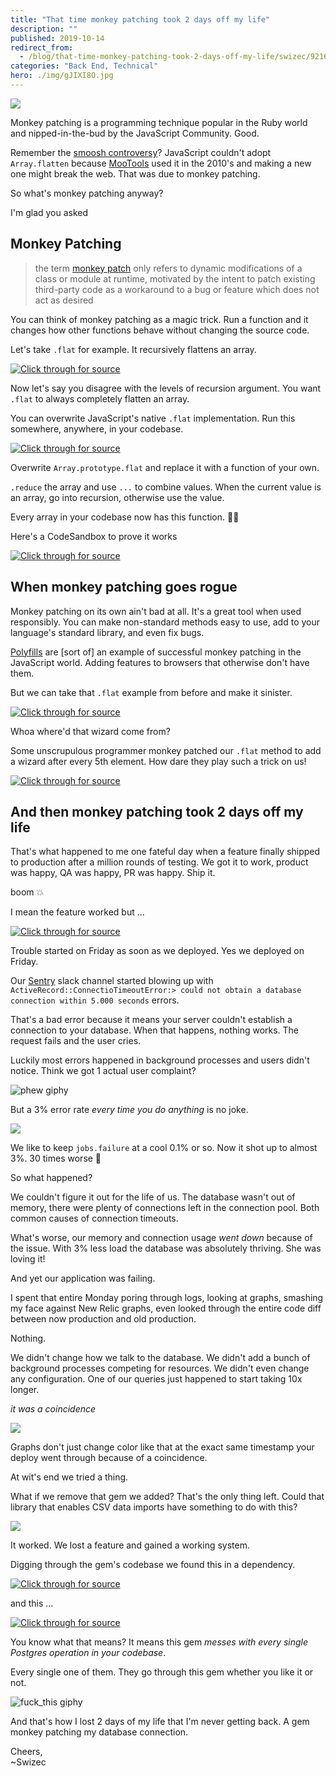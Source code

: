 ```yaml
---
title: "That time monkey patching took 2 days off my life"
description: ""
published: 2019-10-14
redirect_from:
  - /blog/that-time-monkey-patching-took-2-days-off-my-life/swizec/9216
categories: "Back End, Technical"
hero: ./img/gJIXI8O.jpg
---
```


![](./img/gJIXI8O.jpg)

Monkey patching is a programming technique popular in the Ruby world and nipped-in-the-bud by the JavaScript Community. Good.

Remember the [smoosh controversy](https://developers.google.com/web/updates/2018/03/smooshgate)? JavaScript couldn't adopt `Array.flatten` because [MooTools](https://en.wikipedia.org/wiki/MooTools) used it in the 2010's and making a new one might break the web. That was due to monkey patching.

So what's monkey patching anyway?

I'm glad you asked

## Monkey Patching

> the term [monkey patch](https://en.wikipedia.org/wiki/Monkey_patch) only refers to dynamic modifications of a class or module at runtime, motivated by the intent to patch existing third-party code as a workaround to a bug or feature which does not act as desired

You can think of monkey patching as a magic trick. Run a function and it changes how other functions behave without changing the source code.

Let's take `.flat` for example. It recursively flattens an array.

[![Click through for source](./img/techletter.app-screenshot-1571068942459.png)](<https://carbon.now.sh/?bg=rgba(255,255,255,1)&t=seti&l=javascript&ds=true&wc=true&wa=true&pv=48px&ph=32px&ln=false&code=%3E%20%5B1%2C%20%5B2%2C%203%2C%20%5B4%2C%205%5D%5D%5D.flat()%0A%2F%2F%20(4)%C2%A0%5B1%2C%202%2C%203%2C%20Array(2)%5D%0A%0A%3E%20%5B1%2C%20%5B2%2C%203%2C%20%5B4%2C%205%5D%5D%5D.flat(2)%0A%2F%2F%20(5)%C2%A0%5B1%2C%202%2C%203%2C%204%2C%205%5D>)

Now let's say you disagree with the levels of recursion argument. You want `.flat` to always completely flatten an array.

You can overwrite JavaScript's native `.flat` implementation. Run this somewhere, anywhere, in your codebase.

[![Click through for source](./img/techletter.app-screenshot-1571068942189.png)](<https://carbon.now.sh/?bg=rgba(255,255,255,1)&t=seti&l=javascript&ds=true&wc=true&wa=true&pv=48px&ph=32px&ln=false&code=Array.prototype.flat%20%3D%20function()%20%7B%0A%20%20return%20this.reduce((arr%2C%20cur)%20%3D%3E%20%7B%0A%20%20%20%20if%20(Array.isArray(cur))%20%7B%0A%20%20%20%20%20%20return%20%5B...arr%2C%20...cur.flat()%5D%3B%0A%20%20%20%20%7D%20else%20%7B%0A%20%20%20%20%20%20return%20%5B...arr%2C%20cur%5D%3B%0A%20%20%20%20%7D%0A%20%20%7D%2C%20%5B%5D)%3B%0A%7D%3B>)

Overwrite `Array.prototype.flat` and replace it with a function of your own.

`.reduce` the array and use `...` to combine values. When the current value is an array, go into recursion, otherwise use the value.

Every array in your codebase now has this function. 🧙‍♂️

Here's a CodeSandbox to prove it works

[![Click through for source](./img/techletter.app-screenshot-1571068952841.png)](https://codesandbox.io/s/js-monkey-patch-jpwru)

## When monkey patching goes rogue

Monkey patching on its own ain't bad at all. It's a great tool when used responsibly. You can make non-standard methods easy to use, add to your language's standard library, and even fix bugs.

[Polyfills](<https://en.wikipedia.org/wiki/Polyfill_(programming)>) are \[sort of] an example of successful monkey patching in the JavaScript world. Adding features to browsers that otherwise don't have them.

But we can take that `.flat` example from before and make it sinister.

[![Click through for source](./img/techletter.app-screenshot-1571068942441.png)](<https://carbon.now.sh/?bg=rgba(255,255,255,1)&t=seti&l=javascript&ds=true&wc=true&wa=true&pv=48px&ph=32px&ln=false&code=console.log(%5B1%2C%20%5B2%2C%203%5D%5D.flat())%3B%0A%2F%2F%20%5B1%2C%202%2C%203%5D%0A%0Aconsole.log(%5B1%2C%20%5B2%2C%203%2C%20%5B4%2C%205%5D%5D%5D.flat())%3B%0A%2F%2F%20%5B1%2C%202%2C%203%2C%204%2C%205%5D%0A%0Aconsole.log(%5B1%2C%20%5B2%2C%203%2C%20%5B4%2C%205%5D%2C%20%5B6%2C%207%2C%20%5B8%2C%209%2C%20%5B10%2C%2011%5D%5D%5D%5D%5D.flat())%3B%0A%2F%2F%20%5B1%2C%202%2C%203%2C%204%2C%205%2C%20%22%F0%9F%A7%99%E2%80%8D%E2%99%82%EF%B8%8F%22%2C%206%2C%207%2C%208%2C%209%2C%20%22%F0%9F%A7%99%E2%80%8D%E2%99%82%EF%B8%8F%22%2C%2010%2C%2011%5D>)

Whoa where'd that wizard come from?

Some unscrupulous programmer monkey patched our `.flat` method to add a wizard after every 5th element. How dare they play such a trick on us!

[![Click through for source](./img/techletter.app-screenshot-1571068952960.png)](https://codesandbox.io/s/js-monkey-patch-bad-7r2zd)

## And then monkey patching took 2 days off my life

That's what happened to me one fateful day when a feature finally shipped to production after a million rounds of testing. We got it to work, product was happy, QA was happy, PR was happy. Ship it.

boom 💥

I mean the feature worked but ...

[![Click through for source](./img/techletter.app-screenshot-1571068941374.png)](https://twitter.com/Swizec/status/1181279294535790600)

Trouble started on Friday as soon as we deployed. Yes we deployed on Friday.

Our [Sentry](https://sentry.io/welcome/) slack channel started blowing up with `ActiveRecord::ConnectioTimeoutError:> could not obtain a database connection within 5.000 seconds` errors.

That's a bad error because it means your server couldn't establish a connection to your database. When that happens, nothing works. The request fails and the user cries.

Luckily most errors happened in background processes and users didn't notice. Think we got 1 actual user complaint?

![phew giphy](./img/media-EDt1m8p5hqXG8-giphy.gif)

But a 3% error rate _every time you do anything_ is no joke.

![](./img/1iOQWdy.png)

We like to keep `jobs.failure` at a cool 0.1% or so. Now it shot up to almost 3%. 30 times worse 😬

So what happened?

We couldn't figure it out for the life of us. The database wasn't out of memory, there were plenty of connections left in the connection pool. Both common causes of connection timeouts.

What's worse, our memory and connection usage _went down_ because of the issue. With 3% less load the database was absolutely thriving. She was loving it!

And yet our application was failing.

I spent that entire Monday poring through logs, looking at graphs, smashing my face against New Relic graphs, even looked through the entire code diff between now production and old production.

Nothing.

We didn't change how we talk to the database. We didn't add a bunch of background processes competing for resources. We didn't even change any configuration. One of our queries just happened to start taking 10x longer.

_it was a coincidence_

![](./img/ciOFmJZ.png)

Graphs don't just change color like that at the exact same timestamp your deploy went through because of a coincidence.

At wit's end we tried a thing.

What if we remove that gem we added? That's the only thing left. Could that library that enables CSV data imports have something to do with this?

![](./img/l5RwQu5.png)

It worked. We lost a feature and gained a working system.

Digging through the gem's codebase we found this in a dependency.

[![Click through for source](./img/techletter.app-screenshot-1571068942366.png)](<https://carbon.now.sh/?bg=rgba(255,255,255,1)&t=seti&l=ruby&ds=true&wc=true&wa=true&pv=48px&ph=32px&ln=false&code=ActiveSupport.on_load(%3Aactive_record)%20do%0A%20%20require%20%22activerecord-import%2Fbase%22%0Aend>)

and this ...

[![Click through for source](./img/techletter.app-screenshot-1571068942460.png)](<https://carbon.now.sh/?bg=rgba(255,255,255,1)&t=seti&l=ruby&ds=true&wc=true&wa=true&pv=48px&ph=32px&ln=false&code=class%20ActiveRecord%3A%3AConnectionAdapters%3A%3APostgreSQLAdapter%0A%20%20include%20ActiveRecord%3A%3AImport%3A%3APostgreSQLAdapter%0Aend>)

You know what that means? It means this gem _messes with every single Postgres operation in your codebase_.

Every single one of them. They go through this gem whether you like it or not.

![fuck_this giphy](./img/media-3o7aD3FWKSEaExtk08-giphy-downsized-medium.gif)

And that's how I lost 2 days of my life that I'm never getting back. A gem monkey patching my database connection.

Cheers,  
~Swizec
